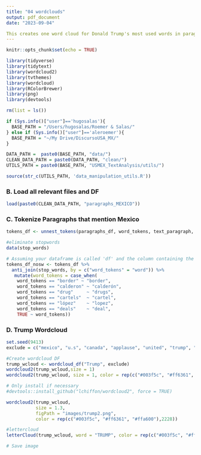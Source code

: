 ```yaml
---
title: "04 wordclouds"
output: pdf_document
date: "2023-09-04"

This creates one word cloud for Donald Trump's most used words in paragraphs that mention Mexico. 
---
```


```r
knitr::opts_chunk$set(echo = TRUE)
```

```r
library(tidyverse)
library(tidytext)
library(wordcloud2)
library(tvthemes)
library(wordcloud)
library(RColorBrewer)
library(png)
library(devtools)
```

```r
rm(list = ls())

if (Sys.info()["user"]=='hugosalas'){
  BASE_PATH = "/Users/hugosalas/Roemer & Salas/"
} else if (Sys.info()["user"]=='aleroemer'){
  BASE_PATH = "~/My Drive/DiscursoUSA_MX/"
}

DATA_PATH =  paste0(BASE_PATH, "data/")
CLEAN_DATA_PATH = paste0(DATA_PATH, "clean/")
UTILS_PATH = paste0(BASE_PATH, "USMEX_TextAnalysis/utils/")

source(str_c(UTILS_PATH, 'data_manipulation_utils.R'))
```

### B. Load all relevant files and DF

```r
load(paste0(CLEAN_DATA_PATH, "paragraphs_MEXICO"))
```

### C. Tokenize Paragraphs that mention Mexico
```r
tokens_df <- unnest_tokens(paragraphs_df, word_tokens, text_paragraph, token = "words")

#eliminate stopwords
data(stop_words)

# Assuming your dataframe is called 'df' and the column containing the tokens is called 'word_tokens'
tokens_df_nosw <- tokens_df %>%
  anti_join(stop_words, by = c("word_tokens" = "word")) %>% 
   mutate(word_tokens = case_when(
    word_tokens == "border" ~ "border",
    word_tokens == "calderon" ~ "calderón",
    word_tokens == "drug"     ~ "drugs",
    word_tokens == "cartels"  ~ "cartel", 
    word_tokens == "lópez"    ~ "lopez",
    word_tokens == "deals"    ~ "deal", 
    TRUE ~ word_tokens))
```


### D. Trump Wordcloud
```r
set.seed(9413)
exclude = c("mexico", "u.s", "canada", "applause", "united", "trump", "president", "el")

#Create wordcloud DF
trump_wcloud <- wordcloud_df("Trump", exclude)
wordcloud2(trump_wcloud,size = 1)
wordcloud2(trump_wcloud, size = 1, color = rep(c("#003f5c", "#ff6361", "#ffa600"),2228))

# Only install if necessary
#devtools::install_github("lchiffon/wordcloud2", force = TRUE)

wordcloud2(trump_wcloud, 
           size = 1.3,
           figPath = "images/trump2.png",
           color = rep(c("#003f5c", "#ff6361", "#ffa600"),2228))

#lettercloud
letterCloud(trump_wcloud, word = "TRUMP", color = rep(c("#003f5c", "#ff6361", "#ffa600"),2228))

# Save image

```